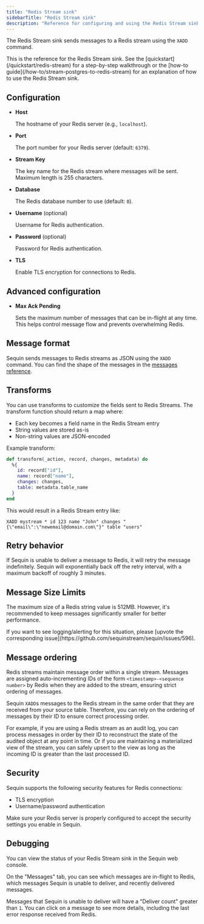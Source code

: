 ```yaml
---
title: "Redis Stream sink"
sidebarTitle: "Redis Stream sink"
description: "Reference for configuring and using the Redis Stream sink with Sequin."
---
```


The Redis Stream sink sends messages to a Redis stream using the `XADD` command.

<Tip>
  This is the reference for the Redis Stream sink. See the [quickstart](/quickstart/redis-stream) for a step-by-step walkthrough or the [how-to guide](/how-to/stream-postgres-to-redis-stream) for an explanation of how to use the Redis Stream sink.
</Tip>

## Configuration

- **Host**

    The hostname of your Redis server (e.g., `localhost`).

- **Port**

    The port number for your Redis server (default: `6379`).

- **Stream Key**

    The key name for the Redis stream where messages will be sent. Maximum length is 255 characters.

- **Database**

    The Redis database number to use (default: `0`).

- **Username** (optional)

    Username for Redis authentication.

- **Password** (optional)

    Password for Redis authentication.

- **TLS**

    Enable TLS encryption for connections to Redis.

## Advanced configuration

- **Max Ack Pending**

    Sets the maximum number of messages that can be in-flight at any time. This helps control message flow and prevents overwhelming Redis.

## Message format

Sequin sends messages to Redis streams as JSON using the `XADD` command. You can find the shape of the messages in the [messages reference](/reference/messages).

## Transforms

You can use transforms to customize the fields sent to Redis Streams. The transform function should return a map where:

- Each key becomes a field name in the Redis Stream entry
- String values are stored as-is
- Non-string values are JSON-encoded

Example transform:

```elixir
def transform(_action, record, changes, metadata) do
  %{
    id: record["id"],
    name: record["name"],
    changes: changes,
    table: metadata.table_name
  }
end
```

This would result in a Redis Stream entry like:

```
XADD mystream * id 123 name "John" changes "{\"email\":\"newemail@domain.com\"}" table "users"
```

## Retry behavior

If Sequin is unable to deliver a message to Redis, it will retry the message indefinitely. Sequin will exponentially back off the retry interval, with a maximum backoff of roughly 3 minutes.

## Message Size Limits

The maximum size of a Redis string value is 512MB. However, it's recommended to keep messages significantly smaller for better performance.

<Info>
  If you want to see logging/alerting for this situation, please [upvote the corresponding issue](https://github.com/sequinstream/sequin/issues/596).
</Info>

## Message ordering

Redis streams maintain message order within a single stream. Messages are assigned auto-incrementing IDs of the form `<timestamp>-<sequence number>` by Redis when they are added to the stream, ensuring strict ordering of messages.

Sequin `XADD`s messages to the Redis stream in the same order that they are received from your source table. Therefore, you can rely on the ordering of messages by their ID to ensure correct processing order.

For example, if you are using a Redis stream as an audit log, you can process messages in order by their ID to reconstruct the state of the audited object at any point in time. Or if you are maintaining a materialized view of the stream, you can safely upsert to the view as long as the incoming ID is greater than the last processed ID.

## Security

Sequin supports the following security features for Redis connections:

- TLS encryption
- Username/password authentication

Make sure your Redis server is properly configured to accept the security settings you enable in Sequin.

## Debugging

You can view the status of your Redis Stream sink in the Sequin web console.

On the "Messages" tab, you can see which messages are in-flight to Redis, which messages Sequin is unable to deliver, and recently delivered messages.

Messages that Sequin is unable to deliver will have a "Deliver count" greater than `1`. You can click on a message to see more details, including the last error response received from Redis.
